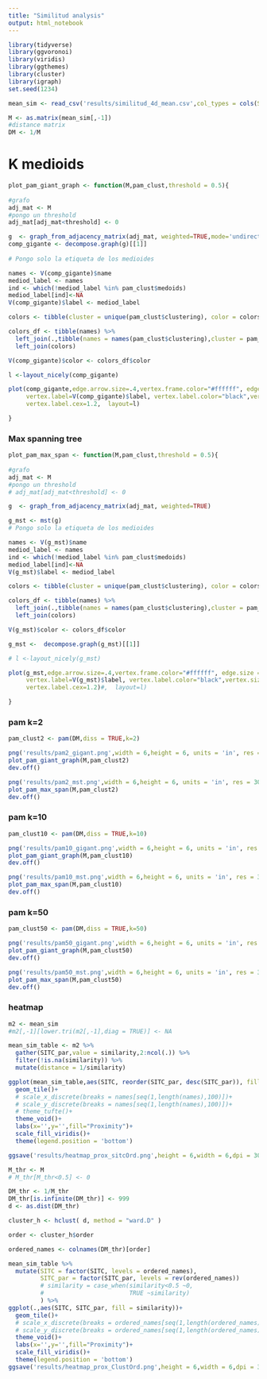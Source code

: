 ```yaml
---
title: "Similitud analysis"
output: html_notebook
---
```



```r
library(tidyverse)
library(ggvoronoi)
library(viridis)
library(ggthemes)
library(cluster)
library(igraph)
set.seed(1234)
```

```r
mean_sim <- read_csv('results/similitud_4d_mean.csv',col_types = cols(SITC = col_character()))
```

```r
M <- as.matrix(mean_sim[,-1])
#distance matrix
DM <- 1/M

```

# K medioids

```r

plot_pam_giant_graph <- function(M,pam_clust,threshold = 0.5){
  
#grafo
adj_mat <- M
#pongo un threshold
adj_mat[adj_mat<threshold] <- 0

g  <- graph_from_adjacency_matrix(adj_mat, weighted=TRUE,mode='undirected')
comp_gigante <- decompose.graph(g)[[1]]
  
# Pongo solo la etiqueta de los medioides

names <- V(comp_gigante)$name
mediod_label <- names
ind <- which(!mediod_label %in% pam_clust$medoids) 
mediod_label[ind]<-NA
V(comp_gigante)$label <- mediod_label

colors <- tibble(cluster = unique(pam_clust$clustering), color = colorspace::rainbow_hcl(length(unique(pam_clust$clustering)),c = 100, l = 60, start = 0,alpha = 0.75))

colors_df <- tibble(names) %>% 
  left_join(.,tibble(names = names(pam_clust$clustering),cluster = pam_clust$clustering)) %>% 
  left_join(colors)

V(comp_gigante)$color <- colors_df$color

l <-layout_nicely(comp_gigante)

plot(comp_gigante,edge.arrow.size=.4,vertex.frame.color="#ffffff", edge.size = .1,
     vertex.label=V(comp_gigante)$label, vertex.label.color="black",vertex.size = 5,
     vertex.label.cex=1.2,  layout=l)

}

```

### Max spanning tree

```r
plot_pam_max_span <- function(M,pam_clust,threshold = 0.5){
  
#grafo
adj_mat <- M
#pongo un threshold
# adj_mat[adj_mat<threshold] <- 0

g  <- graph_from_adjacency_matrix(adj_mat, weighted=TRUE)

g_mst <- mst(g)  
# Pongo solo la etiqueta de los medioides

names <- V(g_mst)$name
mediod_label <- names
ind <- which(!mediod_label %in% pam_clust$medoids) 
mediod_label[ind]<-NA
V(g_mst)$label <- mediod_label

colors <- tibble(cluster = unique(pam_clust$clustering), color = colorspace::rainbow_hcl(length(unique(pam_clust$clustering)),c = 100, l = 60, start = 0,alpha = 0.75))

colors_df <- tibble(names) %>% 
  left_join(.,tibble(names = names(pam_clust$clustering),cluster = pam_clust$clustering)) %>% 
  left_join(colors)

V(g_mst)$color <- colors_df$color

g_mst <-  decompose.graph(g_mst)[[1]]

# l <-layout_nicely(g_mst)

plot(g_mst,edge.arrow.size=.4,vertex.frame.color="#ffffff", edge.size = .1,
     vertex.label=V(g_mst)$label, vertex.label.color="black",vertex.size = 5,
     vertex.label.cex=1.2)#,  layout=l)

}
```


### pam k=2

```r
pam_clust2 <- pam(DM,diss = TRUE,k=2)

png('results/pam2_gigant.png',width = 6,height = 6, units = 'in', res = 300)
plot_pam_giant_graph(M,pam_clust2)
dev.off()

png('results/pam2_mst.png',width = 6,height = 6, units = 'in', res = 300)
plot_pam_max_span(M,pam_clust2)
dev.off()
```

### pam k=10

```r
pam_clust10 <- pam(DM,diss = TRUE,k=10)

png('results/pam10_gigant.png',width = 6,height = 6, units = 'in', res = 300)
plot_pam_giant_graph(M,pam_clust10)
dev.off()

png('results/pam10_mst.png',width = 6,height = 6, units = 'in', res = 300)
plot_pam_max_span(M,pam_clust10)
dev.off()
```

### pam k=50

```r
pam_clust50 <- pam(DM,diss = TRUE,k=50)

png('results/pam50_gigant.png',width = 6,height = 6, units = 'in', res = 300)
plot_pam_giant_graph(M,pam_clust50)
dev.off()

png('results/pam50_mst.png',width = 6,height = 6, units = 'in', res = 300)
plot_pam_max_span(M,pam_clust50)
dev.off()
```


### heatmap

```r

m2 <- mean_sim
#m2[,-1][lower.tri(m2[,-1],diag = TRUE)] <- NA

mean_sim_table <- m2 %>% 
  gather(SITC_par,value = similarity,2:ncol(.)) %>%
  filter(!is.na(similarity)) %>% 
  mutate(distance = 1/similarity)

```

```r

ggplot(mean_sim_table,aes(SITC, reorder(SITC_par, desc(SITC_par)), fill = similarity))+
  geom_tile()+
  # scale_x_discrete(breaks = names[seq(1,length(names),100)])+
  # scale_y_discrete(breaks = names[seq(1,length(names),100)])+
  # theme_tufte()+
  theme_void()+
  labs(x='',y='',fill="Proximity")+
  scale_fill_viridis()+
  theme(legend.position = 'bottom')

ggsave('results/heatmap_prox_sitcOrd.png',height = 6,width = 6,dpi = 300)

```


```r
M_thr <- M
# M_thr[M_thr<0.5] <- 0

DM_thr <- 1/M_thr
DM_thr[is.infinite(DM_thr)] <- 999
d <- as.dist(DM_thr)

cluster_h <- hclust( d, method = "ward.D" )

order <- cluster_h$order

ordered_names <- colnames(DM_thr)[order]

mean_sim_table %>% 
  mutate(SITC = factor(SITC, levels = ordered_names),
         SITC_par = factor(SITC_par, levels = rev(ordered_names))
         # similarity = case_when(similarity<0.5 ~0,
         #                        TRUE ~similarity)
         ) %>% 
ggplot(.,aes(SITC, SITC_par, fill = similarity))+
  geom_tile()+
  # scale_x_discrete(breaks = ordered_names[seq(1,length(ordered_names),100)])+
  # scale_y_discrete(breaks = ordered_names[seq(1,length(ordered_names),100)])+
  theme_void()+
  labs(x='',y='',fill="Proximity")+
  scale_fill_viridis()+
  theme(legend.position = 'bottom')
ggsave('results/heatmap_prox_ClustOrd.png',height = 6,width = 6,dpi = 300)

```

